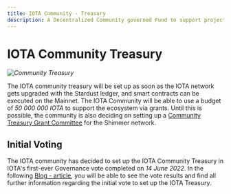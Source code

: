 ```yaml
---
title: IOTA Community - Treasury
description: A Decentralized Community governed Fund to support projects in the IOTA Ecosystem and Support the community
---
```


# IOTA Community Treasury

_![Community Treasury](https://github.com/iota-community/Community-Governance/raw/main/assets/iota_community_treasury.png)_

The IOTA community treasury will be set up as soon as the IOTA network gets upgraded with the Stardust ledger, and smart contracts can be executed on the Mainnet. The IOTA Community will be able to use a budget of _50 000 000 IOTA_ to support the ecosystem via grants. Until this is possible, the community is also deciding on setting up a [Community Treasury Grant Committee](https://govern.iota.org/t/sgp-_00_05-shimmer-community-treasury-grant-committee/_15_76) for the Shimmer network.

## Initial Voting

The IOTA community has decided to set up the IOTA Community Treasury in IOTA's first-ever Governance vote completed on _14 June 2022_. In the following [Blog - article](https://blog.iota.org/community-treasury-vote-final-results/), you will be able to see the vote results and find all further information regarding the initial vote to set up the IOTA Treasury.
